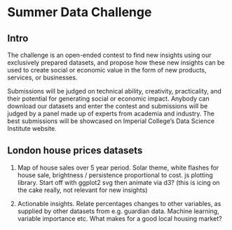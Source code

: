 # Summer Data Challenge

## Intro

The challenge is an open-ended contest to find new insights using our exclusively prepared datasets, and propose how these new insights can be used to create social or economic value in the form of new products, services, or businesses.

Submissions will be judged on technical ability, creativity, practicality, and their potential for generating social or economic impact. Anybody can download our datasets and enter the contest and submissions will be judged by a panel made up of experts from academia and industry. The best submissions will be showcased on Imperial College's Data Science Institute website.

## London house prices datasets

1. Map of house sales over 5 year period. Solar theme, white flashes for house sale, brightness / persistence proportional to cost. js plotting library. Start off with ggplot2 svg then animate via d3? (this is icing on the cake really, not relevant for new insights)

2. Actionable insights. Relate percentages changes to other variables, as supplied by other datasets from e.g. guardian data. Machine learning, variable importance etc. What makes for a good local housing market?